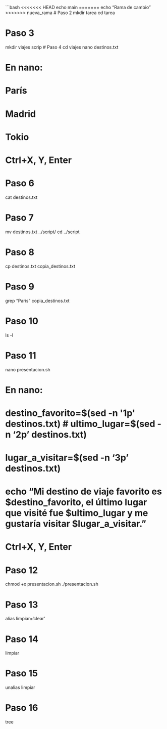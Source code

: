 

```bash
<<<<<<< HEAD
echo main
=======
echo "Rama de cambio"
>>>>>>> nueva_rama
# Paso 2
mkdir tarea
cd tarea

# Paso 3
mkdir viajes scrip
# Paso 4
cd viajes
nano destinos.txt

# En nano:
# París
# Madrid
# Tokio
# Ctrl+X, Y, Enter

# Paso 6
cat destinos.txt

# Paso 7
mv destinos.txt ../script/
cd ../script

# Paso 8
cp destinos.txt copia_destinos.txt

# Paso 9
grep "París" copia_destinos.txt

# Paso 10
ls -l

# Paso 11
nano presentacion.sh

# En nano:
#
# destino_favorito=$(sed -n '1p' destinos.txt)
# ultimo_lugar=$(sed -n '2p' destinos.txt)
# lugar_a_visitar=$(sed -n '3p' destinos.txt)
#
# echo "Mi destino de viaje favorito es $destino_favorito, el último lugar que visité fue $ultimo_lugar y me gustaría visitar $lugar_a_visitar."
# Ctrl+X, Y, Enter

# Paso 12
chmod +x presentacion.sh
./presentacion.sh

# Paso 13
alias limpiar='clear'

# Paso 14
limpiar

# Paso 15
unalias limpiar

# Paso 16
tree
